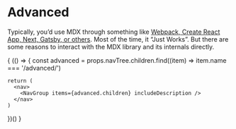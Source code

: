 
# Advanced

Typically, you’d use MDX through something like [Webpack, Create React App,
Next, Gatsby, or others][getting-started].
Most of the time, it “Just Works”.
But there are some reasons to interact with the MDX library and its internals
directly.

{
  (() => {
    const advanced = props.navTree.children.find((item) => item.name === '/advanced/')

    return (
      <nav>
        <NavGroup items={advanced.children} includeDescription />
      </nav>
    )
  })()
}

[getting-started]: /getting-started
